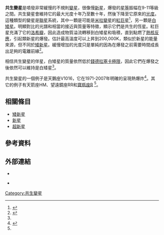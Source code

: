 '''共生變星'''是噴發非常緩慢的不規則[[變星|變星]]，很像慢[[新星|新星]]，爆發的[[星等|星等]]振幅在9-11等級之間。共生變星會維持它的最大光度十年乃至數十年，然後下降至它原來的[[光度|光度]]。這種類型的變星是[[聯星|聯星]]系統，其中一顆是可能是[[米拉變星|米拉變星]]的[[紅巨星|紅巨星]]<ref name="Brykwok">{{cite journal|doi=10.1086/169688|author=Bryan, Greg L.; Kwok, Sun|title=Energy distributions of symbiotic novae|journal=[[The_Astrophysical_Journal|The Astrophysical Journal]]|volume=368|pages=252–260|year=1991|bibcode=1991ApJ...368..252B }}</ref>，另一顆是[[白矮星|白矮星]]。明顯對比的光譜和相當的接近與質量等特徵，顯示它們是共生的恆星。紅巨星充滿了它的[[洛希瓣|洛希瓣]]，因此造成物質溢流轉移到白矮星和吸積，直到點燃了[[核融合|熱核反應]]，引起類新星的爆發。估計最高溫度可以上昇到200,000K，類似於新星的能量來源，但不同於[[矮新星|矮新星]]。緩慢增加的光度只是單純的因為在爆發之前需要時間成長出足夠的電離前緣<ref name="mursnuss">{{cite journal|author=MURSET U.; NUSSBAUMER H.|title=Temperatures and luminosities of symbiotic novae.|journal=[[The_Astrophysical_Journal|The Astrophysical Journal]]|volume=282| pages=586–604|year=1994|bibcode=1994A&A...282..586M }}</ref>。

相信共生變星的伴星，白矮星的質量依然低於[[錢德拉塞卡極限|錢德拉塞卡極限]]，因此它們在爆發之後依然可以維持是白矮星<ref name="mursnuss"/>。

共生變星的一個例子是天鵝座V1016，它在1971-2007年明確的呈現熱爆炸<ref>{{Cite web |url=http://www.maik.ru/abstract/letters/8/letters0474_abstract.pdf |title=Photometric and Spectroscopic Evolution of the Symbiotic Nova ... |accessdate=2011-08-29 |archive-date=2016-03-03 |archive-url=https://web.archive.org/web/20160303173039/http://www.maik.ru/abstract/letters/8/letters0474_abstract.pdf |dead-url=no }}</ref>。其它的例子有天箭座HM、望遠鏡座RR和[[寶瓶座R|寶瓶座R]] <ref name="Brykwok"/>。

==相關條目==
* [[矮新星|矮新星]]
* [[新星|新星]]
* [[超新星|超新星]]

==參考資料==
{{Reflist}}

==外部連結==
* {{cite journal| doi=10.1007/BF00642518| author=SEAL P.|title=A discussion on the classification and evolution of symbiotic stars.| url=https://archive.org/details/sim_astrophysics-and-space-science_1990-12_174_2/page/321|journal=Astrophys. Space Sci.|volume=174| issue=2|pages=321|year=1990|bibcode=1990Ap&SS.174..321S }}

* {{cite journal|url=|author=Friedjung, Michael|title=Models of symbiotic stars|journal=[[NASA|NASA]]|volume=|pages=647–662|year=1993|bibcode=1993cvro.nasa..647F }}

{{star-stub}}
{{Binary-star-stub}}
{{var-star-stub}}
{{白矮星}}
{{恆星}}

{{DEFAULTSORT:Symbiotic Nova}}
[[Category:共生變星|Category:共生變星]]